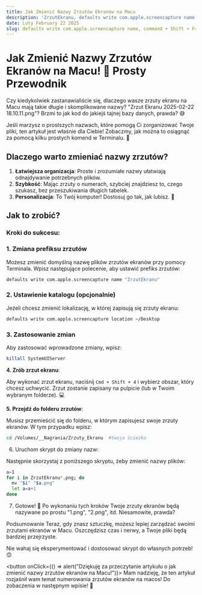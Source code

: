 ```yaml
---
title: Jak Zmienić Nazwy Zrzutów Ekranów na Macu
description: 'ZrzutEkranu, defaults write com.apple.screencapture name, command + Shift + F4'
date: Luty February 22 2025
slug: defaults write com.apple.screencapture name, command + Shift + F4
---
```


# Jak Zmienić Nazwy Zrzutów Ekranów na Macu! 🌟 Prosty Przewodnik

Czy kiedykolwiek zastanawialiście się, dlaczego wasze zrzuty ekranu na Macu mają takie długie i skomplikowane nazwy? "Zrzut Ekranu 2025-02-22 18.10.11.png"? Brzmi to jak kod do jakiejś tajnej bazy danych, prawda? 😅 

Jeśli marzysz o prostszych nazwach, które pomogą Ci zorganizować Twoje pliki, ten artykuł jest właśnie dla Ciebie! Zobaczmy, jak można to osiągnąć za pomocą kilku prostych komend w Terminalu. 🚀

## Dlaczego warto zmieniać nazwy zrzutów?

1. **Łatwiejsza organizacja**: Proste i zrozumiałe nazwy ułatwiają odnajdywanie potrzebnych plików.
2. **Szybkość**: Mając zrzuty o numerach, szybciej znajdziesz to, czego szukasz, bez przeszukiwania długich tabelek.
3. **Personalizacja**: To Twój komputer! Dostosuj go tak, jak lubisz. 🎨

## Jak to zrobić?

### Kroki do sukcesu:

### 1. Zmiana prefiksu zrzutów

Możesz zmienić domyślną nazwę plików zrzutów ekranów przy pomocy Terminala. Wpisz następujące polecenie, aby ustawić prefiks zrzutów:

```bash
defaults write com.apple.screencapture name "ZrzutEkranu"
```

### 2. Ustawienie katalogu (opcjonalnie)
Jeżeli chcesz zmienić lokalizację, w której zapisują się zrzuty ekranu:

```bash
defaults write com.apple.screencapture location ~/Desktop
```

### 3. Zastosowanie zmian
Aby zastosować wprowadzone zmiany, wpisz:

```bash
killall SystemUIServer
```

**4. Zrób zrzut ekranu**:

Aby wykonać zrzut ekranu, naciśnij `Cmd + Shift + 4` i wybierz obszar, który chcesz uchwycić. Zrzut zostanie zapisany na pulpicie (lub w Twoim wybranym folderze). 💻

**5. Przejdź do folderu zrzutów**:

Musisz przemieścić się do folderu, w którym zapisujesz swoje zrzuty ekranów. W tym przypadku wpisz:

```bash
cd /Volumes/__Nagrania/Zrzuty_Ekranu  #twoja ścieżka
```

6. Uruchom skrypt do zmiany nazw:

Następnie skorzystaj z poniższego skryptu, żeby zmienić nazwy plików:

```bash
a=1
for i in ZrzutEkranu*.png; do
  mv "$i" "$a.png"
  let a=a+1
done
```

7. Gotowe! 🎉
Po wykonaniu tych kroków Twoje zrzuty ekranów będą nazywane po prostu "1.png", "2.png", itd. Niesamowite, prawda?

Podsumowanie
Teraz, gdy znasz sztuczkę, możesz lepiej zarządzać swoimi zrzutami ekranów w Macu. Oszczędzisz czas i nerwy, a Twoje pliki będą bardziej przejrzyste. 

Nie wahaj się eksperymentować i dostosować skrypt do własnych potrzeb! 😊



<button onClick={() => alert("Dziękuję za przeczytanie artykułu o jak zmienić nazwy zrzutów ekranów na Macu!")}>
  Mam nadzieję, że ten artykuł rozjaśnił wam temat numerowania zrzutów ekranów na macos! Do zobaczenia w następnym wpisie! 🌈
</button>